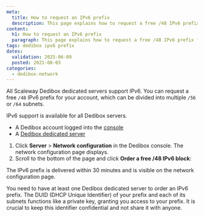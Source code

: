 ```yaml
---
meta:
  title: How to request an IPv6 prefix
  description: This page explains how to request a free /48 IPv6 prefix for Scaleway Dedibox servers.
content:
  h1: How to request an IPv6 prefix
  paragraph: This page explains how to request a free /48 IPv6 prefix for Scaleway Dedibox servers.
tags: dedibox ipv6 prefix
dates:
  validation: 2025-06-09
  posted: 2021-08-03
categories:
  - dedibox-network
---
```




All Scaleway Dedibox dedicated servers support IPv6. You can request a free `/48` IPv6 prefix for your account, which can be divided into multiple `/56` or `/64` subnets.

<Message type="tip">
  IPv6 support is available for all Dedibox servers.
</Message>

<Requirements />

- A Dedibox account logged into the [console](https://console.online.net)
- A [Dedibox dedicated server](https://www.scaleway.com/en/dedibox)

1. Click **Server** > **Network configuration** in the Dedibox console. The network configuration page displays.
2. Scroll to the bottom of the page and click **Order a free /48 IPv6 block**:
    <Lightbox image={image} alt="" />

The IPv6 prefix is delivered within 30 minutes and is visible on the network configuration page.

<Message type="note">
  You need to have at least one Dedibox dedicated server to order an IPv6 prefix.
</Message>

<Message type="important">
  The DUID (DHCP Unique Identifier) of your prefix and each of its subnets functions like a private key, granting you access to your prefix. It is crucial to keep this identifier confidential and not share it with anyone.
</Message>


